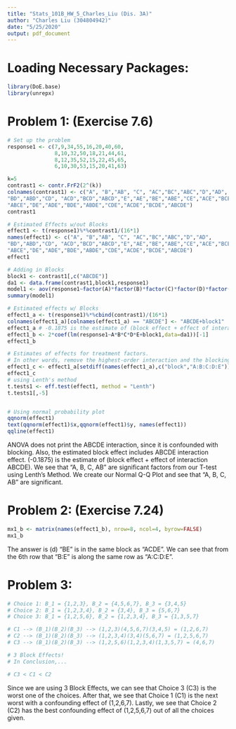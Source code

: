 ---
title: "Stats_101B_HW_5_Charles_Liu (Dis. 3A)"
author: "Charles Liu (304804942)"
date: "5/25/2020"
output: pdf_document
---

# Loading Necessary Packages:
```{r, warning=FALSE, message=FALSE}
library(DoE.base)
library(unrepx)
```



# Problem 1: (Exercise 7.6)
```{r}
# Set up the problem
response1 <- c(7,9,34,55,16,20,40,60,
               8,10,32,50,18,21,44,61,
               8,12,35,52,15,22,45,65,
               6,10,30,53,15,20,41,63)

k=5
contrast1 <- contr.FrF2(2^(k))
colnames(contrast1) <- c("A", "B","AB", "C", "AC","BC","ABC","D","AD",
"BD","ABD","CD", "ACD","BCD","ABCD","E","AE","BE","ABE","CE","ACE","BCE",
"ABCE","DE","ADE","BDE","ABDE","CDE","ACDE","BCDE","ABCDE")
contrast1

# Estimated Effects w/out Blocks
effect1 <- t(response1)%*%contrast1/(16*1)
names(effect1) <- c("A", "B","AB", "C", "AC","BC","ABC","D","AD",
"BD","ABD","CD", "ACD","BCD","ABCD","E","AE","BE","ABE","CE","ACE","BCE",
"ABCE","DE","ADE","BDE","ABDE","CDE","ACDE","BCDE","ABCDE")
effect1

# Adding in Blocks
block1 <- contrast1[,c("ABCDE")]
da1 <- data.frame(contrast1,block1,response1)
model1 <- aov(response1~factor(A)*factor(B)*factor(C)*factor(D)*factor(E)+factor(block1),data=da1)
summary(model1)

# Estimated effects w/ Blocks
effect1_a <- t(response1)%*%cbind(contrast1)/(16*1)
colnames(effect1_a)[colnames(effect1_a) == "ABCDE"] <- "ABCDE+block1"
effect1_a # -0.1875 is the estimate of (block effect + effect of interaction ABCDE)
effect1_b <- 2*coef(lm(response1~A*B*C*D*E+block1,data=da1))[-1]
effect1_b

# Estimates of effects for treatment factors.
# In other words, remove the highest-order interaction and the blocking factor, as they are confounded.
effect1_c <- effect1_a[setdiff(names(effect1_a),c("block","A:B:C:D:E"))]
effect1_c
# using Lenth's method
t.tests1 <- eff.test(effect1, method = "Lenth")
t.tests1[,-5]


# Using normal probability plot
qqnorm(effect1)
text(qqnorm(effect1)$x,qqnorm(effect1)$y, names(effect1))
qqline(effect1)
```

ANOVA does not print the ABCDE interaction, since it is confounded with blocking. Also, the estimated block effect includes ABCDE interaction effect. (-0.1875) is the estimate of (block effect + effect of interaction ABCDE). We see that "A, B, C, AB" are significant factors from our T-test using Lenth's Method. We create our Normal Q-Q Plot and see that "A, B, C, AB" are significant.



# Problem 2: (Exercise 7.24)
```{r}
mx1_b <- matrix(names(effect1_b), nrow=8, ncol=4, byrow=FALSE)
mx1_b
```

The answer is (d) "BE" is in the same block as "ACDE". We can see that from the 6th row that "B:E" is along the same row as "A:C:D:E".



# Problem 3:
```{r}
# Choice 1: B_1 = {1,2,3}, B_2 = {4,5,6,7}, B_3 = {3,4,5}
# Choice 2: B_1 = {1,2,3,4}, B_2 = {3,4}, B_3 = {5,6,7}
# Choice 3: B_1 = {1,2,5,6}, B_2 = {1,2,3,4}, B_3 = {1,3,5,7}

# C1 --> (B_1)(B_2)(B_3) --> (1,2,3)(4,5,6,7)(3,4,5) = (1,2,6,7) 
# C2 --> (B_1)(B_2)(B_3) --> (1,2,3,4)(3,4)(5,6,7) = (1,2,5,6,7) 
# C3 --> (B_1)(B_2)(B_3) --> (1,2,5,6)(1,2,3,4)(1,3,5,7) = (4,6,7) 

# 3 Block Effects!
# In Conclusion,...

# C3 < C1 < C2
```

Since we are using 3 Block Effects, we can see that Choice 3 (C3) is the worst one of the choices. After that, we see that Choice 1 (C1) is the next worst with a confounding effect of (1,2,6,7). Lastly, we see that Choice 2 (C2) has the best confounding effect of (1,2,5,6,7) out of all the choices given.